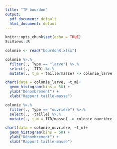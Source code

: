 ```yaml
---
title: "TP bourdon"
output:
  pdf_document: default
  html_document: defaul
---
```


```r
knitr::opts_chunk$set(echo = TRUE)
SciViews::R
```


```r
colonie <- read("bourdonR.xlsx")
```

```r
colonie %>.% 
  filter(., Type == "larve") %>.%
  select(., -ITD) %>.% 
  mutate(., t_m = taille/masse) -> colonie_larve
```

```r
chart(data = colonie_larve, ~t_m)+ 
  geom_histogram(bins = 50) +
  ylab("Dénombrement") +
  xlab("Rapport taille-masse")
```

```r
colonie %>.% 
  filter(., Type == "ouvrière") %>.%
  select(., -taille) %>.% 
  mutate(., t_m = ITD/masse) -> colonie_ouvrière
```

```r
chart(data = colonie_ouvrière, ~t_m)+ 
  geom_histogram(bins = 50) +
  ylab("Dénombrement") +
  xlab("Rapport taille-masse")
```
